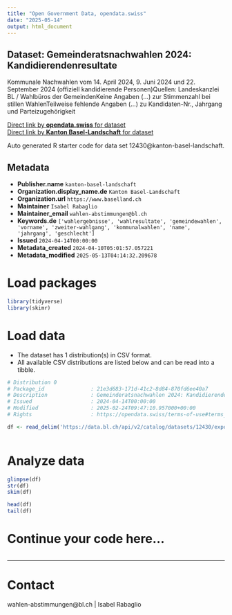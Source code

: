 ```yaml
---
title: "Open Government Data, opendata.swiss"
date: "2025-05-14"
output: html_document
---
```


## Dataset: Gemeinderatsnachwahlen 2024: Kandidierendenresultate

Kommunale Nachwahlen vom 14. April 2024, 9. Juni 2024 und 22. September 2024 (offiziell kandidierende Personen)Quellen: Landeskanzlei BL / Wahlbüros der GemeindenKeine Angaben (...) zur Stimmenzahl bei stillen WahlenTeilweise fehlende Angaben (...) zu Kandidaten-Nr., Jahrgang und Parteizugehörigkeit

[Direct link by **opendata.swiss** for dataset](https://opendata.swiss/de/dataset/gemeinderatsnachwahlen-2024-kandidierendenresultate)<br>
[Direct link by **Kanton Basel-Landschaft** for dataset](https://data.bl.ch/explore/dataset/12430/)

Auto generated R starter code for data set 12430@kanton-basel-landschaft.

## Metadata

- **Publisher.name** `kanton-basel-landschaft`
- **Organization.display_name.de** `Kanton Basel-Landschaft`
- **Organization.url** `https://www.baselland.ch`
- **Maintainer** `Isabel Rabaglio`
- **Maintainer_email** `wahlen-abstimmungen@bl.ch`
- **Keywords.de** `['wahlergebnisse', 'wahlresultate', 'gemeindewahlen', 'vorname', 'zweiter-wahlgang', 'kommunalwahlen', 'name', 'jahrgang', 'geschlecht']`
- **Issued** `2024-04-14T00:00:00`
- **Metadata_created** `2024-04-10T05:01:57.057221`
- **Metadata_modified** `2025-05-13T04:14:32.209678`


# Load packages

```r

library(tidyverse)
library(skimr)

```

# Load data

-   The dataset has 1 distribution(s) in CSV format.
-   All available CSV distributions are listed below and can be read into a tibble.

```r

# Distribution 0
# Package_id               : 21e3d683-171d-41c2-8d84-870fd6ee40a7
# Description              : Gemeinderatsnachwahlen 2024: Kandidierendenresultate (csv)
# Issued                   : 2024-04-14T00:00:00
# Modified                 : 2025-02-24T09:47:10.957000+00:00
# Rights                   : https://opendata.swiss/terms-of-use#terms_by

df <- read_delim('https://data.bl.ch/api/v2/catalog/datasets/12430/exports/csv?use_labels=true')



```

# Analyze data

```r

glimpse(df)
str(df)
skim(df)

head(df)
tail(df)

```

# Continue your code here...

```r

```

------------------------------------------------------------------------

# Contact

wahlen-abstimmungen@bl.ch | Isabel Rabaglio
